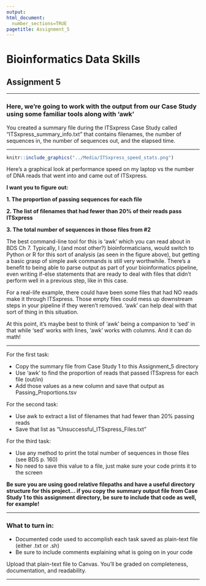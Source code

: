```yaml
---
output: 
html_document:
  number_sections=TRUE
pagetitle: Assignment_5
---
```

    
# **Bioinformatics Data Skills**
    
## Assignment 5

___

### Here, we're going to work with the output from our Case Study using some familiar tools along with 'awk'

You created a summary file during the ITSxpress Case Study called "ITSxpress_summary_info.txt" that contains filenames, the number of sequences in, the number of sequences out, and the elapsed time.

___

```r
knitr::include_graphics("../Media/ITSxpress_speed_stats.png")
```

Here's a graphical look at performance speed on my laptop vs the number of DNA reads that went into and came out of ITSxpress.


**I want you to figure out:**
  
  **1. The proportion of passing sequences for each file**
  
  **2. The list of filenames that had fewer than 20% of their reads pass ITSxpress**
  
  **3. The total number of sequences in those files from #2**

The best command-line tool for this is 'awk' which you can read about in BDS Ch 7. Typically, I (and most other?) bioinformaticians, would switch to Python or R for this sort of analysis (as seen in the figure above), but getting a basic grasp of simple awk commands is still very worthwhile. There's a benefit to being able to parse output as part of your bioinformatics pipeline, even writing if-else statements that are ready to deal with files that didn't perform well in a previous step, like in this case.

For a real-life example, there could have been some files that had NO reads make it through ITSxpress. Those empty files could mess up downstream steps in your pipeline if they weren't removed. 'awk' can help deal with that sort of thing in this situation.

At this point, it's maybe best to think of 'awk' being a companion to 'sed' in that while 'sed' works with lines, 'awk' works with columns. And it can do math!

___


For the first task:
  
  + Copy the summary file from Case Study 1 to this Assignment_5 directory
  + Use 'awk' to find the proportion of reads that passed ITSxpress for each file (out/in)
  + Add those values as a new column and save that output as Passing_Proportions.tsv


For the second task:
 
  + Use awk to extract a list of filenames that had fewer than 20% passing reads
  + Save that list as "Unsuccessful_ITSxpress_Files.txt"
  
For the third task:

  + Use any method to print the total number of sequences in those files (see BDS p. 160)
  + No need to save this value to a file, just make sure your code prints it to the screen 
 
 
**Be sure you are using good relative filepaths and have a useful directory structure for this project... if you copy the summary output file from Case Study 1 to this assignment directory, be sure to include that code as well, for example!** 

___
  
### **What to turn in:**

  - Documented code used to accomplish each task saved as plain-text file (either .txt or .sh)
  - Be sure to include comments explaining what is going on in your code
  
Upload that plain-text file to Canvas. You'll be graded on completeness, documentation, and readability.

___

<br/>